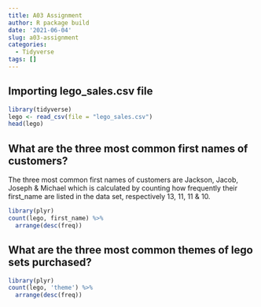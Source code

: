 ```yaml
---
title: A03 Assignment
author: R package build
date: '2021-06-04'
slug: a03-assignment
categories:
  - Tidyverse
tags: []
---
```

## Importing lego_sales.csv file
```r
library(tidyverse)
lego <- read_csv(file = "lego_sales.csv")
head(lego)
```
## What are the three most common first names of customers?
The three most common first names of customers are Jackson, Jacob, Joseph & Michael which is calculated by counting how frequently their first_name are listed in the data set, respectively 13, 11, 11 & 10.  
```r
library(plyr)
count(lego, first_name) %>%
  arrange(desc(freq))
```
## What are the three most common themes of lego sets purchased?
```r
library(plyr)
count(lego, 'theme') %>%
  arrange(desc(freq))
  
```

